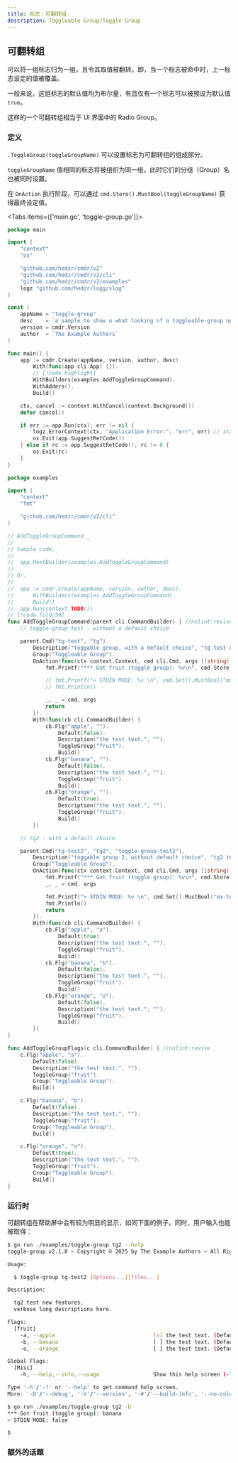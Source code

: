 ```yaml
---
title: 标志：可翻转组
description: Toggleable Group/Toggle Group
---
```


## 可翻转组

可以将一组标志归为一组，且令其取值被翻转。即，当一个标志被命中时，上一标志设定的值被覆盖。

一般来说，这组标志的默认值均为布尔量，有且仅有一个标志可以被预设为默认值 `true`。

这样的一个可翻转组相当于 UI 界面中的 Radio Group。

### 定义

`.ToggleGroup(toggleGroupName)` 可以设置标志为可翻转组的组成部分。

`toggleGroupName` 值相同的标志将被组织为同一组，此时它们的分组（Group）名也被同时设置。

在 `OnAction` 执行阶段，可以通过 `cmd.Store().MustBool(toggleGroupName)` 获得最终设定值。

<Tabs items={['main.go', 'toggle-group.go']}>

<Tab key="main.go">

```go title=main.go
package main

import (
	"context"
	"os"

	"github.com/hedzr/cmdr/v2"
	"github.com/hedzr/cmdr/v2/cli"
	"github.com/hedzr/cmdr/v2/examples"
	logz "github.com/hedzr/logg/slog"
)

const (
	appName = "toggle-group"
	desc    = `a sample to show u what looking of a toggleable-group option in the help screen.`
	version = cmdr.Version
	author  = `The Example Authors`
)

func main() {
	app := cmdr.Create(appName, version, author, desc).
		With(func(app cli.App) {}).
		// [!code highlight]
		WithBuilders(examples.AddToggleGroupCommand).
		WithAdders().
		Build()

	ctx, cancel := context.WithCancel(context.Background())
	defer cancel()

	if err := app.Run(ctx); err != nil {
		logz.ErrorContext(ctx, "Application Error:", "err", err) // stacktrace if in debug mode/build
		os.Exit(app.SuggestRetCode())
	} else if rc := app.SuggestRetCode(); rc != 0 {
		os.Exit(rc)
	}
}
```

</Tab>

<Tab key="toggle-group.go">

```go title=toggle-group.go
package examples

import (
	"context"
	"fmt"

	"github.com/hedzr/cmdr/v2/cli"
)

// AddToggleGroupCommand _
//
// Sample code,
//
//	app.RootBuilder(examples.AddToggleGroupCommand)
//
// Or,
//
//	app := cmdr.Create(appName, version, author, desc).
//		WithBuilders(examples.AddToggleGroupCommand).
//		Build()
//	app.Run(context.TODO())
// [!code fold:59]
func AddToggleGroupCommand(parent cli.CommandBuilder) { //nolint:revive
	// toggle-group-test - without a default choice

	parent.Cmd("tg-test", "tg").
		Description("toggable group, with a default choice", "tg test new features,\nverbose long descriptions here.").
		Group("Toggleable Group").
		OnAction(func(ctx context.Context, cmd cli.Cmd, args []string) (err error) {
			fmt.Printf("*** Got fruit (toggle group): %v\n", cmd.Store().MustString("fruit"))

			// fmt.Printf("> STDIN MODE: %v \n", cmd.Set().MustBool("mx-test.stdin"))
			// fmt.Println()

			_, _ = cmd, args
			return
		}).
		With(func(cb cli.CommandBuilder) {
			cb.Flg("apple", "").
				Default(false).
				Description("the test text.", "").
				ToggleGroup("fruit").
				Build()
			cb.Flg("banana", "").
				Default(false).
				Description("the test text.", "").
				ToggleGroup("fruit").
				Build()
			cb.Flg("orange", "").
				Default(true).
				Description("the test text.", "").
				ToggleGroup("fruit").
				Build()
		})

	// tg2 - with a default choice

	parent.Cmd("tg-test2", "tg2", "toggle-group-test2").
		Description("toggable group 2, without default choice", "tg2 test new features,\nverbose long descriptions here.").
		Group("Toggleable Group").
		OnAction(func(ctx context.Context, cmd cli.Cmd, args []string) (err error) {
			fmt.Printf("*** Got fruit (toggle group): %v\n", cmd.Store().MustString("fruit"))
			_, _ = cmd, args

			fmt.Printf("> STDIN MODE: %v \n", cmd.Set().MustBool("mx-test.stdin"))
			fmt.Println()
			return
		}).
		With(func(cb cli.CommandBuilder) {
			cb.Flg("apple", "a").
				Default(true).
				Description("the test text.", "").
				ToggleGroup("fruit").
				Build()
			cb.Flg("banana", "b").
				Default(false).
				Description("the test text.", "").
				ToggleGroup("fruit").
				Build()
			cb.Flg("orange", "o").
				Default(false).
				Description("the test text.", "").
				ToggleGroup("fruit").
				Build()
		})
}

func AddToggleGroupFlags(c cli.CommandBuilder) { //nolint:revive
	c.Flg("apple", "a").
		Default(false).
		Description("the test text.", "").
		ToggleGroup("fruit").
		Group("Toggleable Group").
		Build()

	c.Flg("banana", "b").
		Default(false).
		Description("the test text.", "").
		ToggleGroup("fruit").
		Group("Toggleable Group").
		Build()

	c.Flg("orange", "o").
		Default(true).
		Description("the test text.", "").
		ToggleGroup("fruit").
		Group("Toggleable Group").
		Build()
}
```

</Tab>
</Tabs>

### 运行时

可翻转组在帮助屏中会有较为明显的显示，如同下面的例子。同时，用户输入也能被取得：

```bash
$ go run ./examples/toggle-group tg2 --help
toggle-group v2.1.0 ~ Copyright © 2025 by The Example Authors ~ All Rights Reserved.

Usage:

  $ toggle-group tg-test2 [Options...][files...]

Description:

  tg2 test new features,
  verbose long descriptions here.

Flags:
  [fruit]
    -a, --apple                               [x] the test text. (Default: true)
    -b, --banana                              [ ] the test text. (Default: false)
    -o, --orange                              [ ] the test text. (Default: false)

Global Flags:
  [Misc]
    -h, --help,--info,--usage                 Show this help screen (-?) [Env: HELP] (Default: true)

Type '-h'/'-?' or '--help' to get command help screen.
More: '-D'/'--debug', '-V'/'--version', '-#'/'--build-info', '--no-color'...

$ go run ./examples/toggle-group tg2 -b
*** Got fruit (toggle group): banana
> STDIN MODE: false

$
```

### 额外的话题

<Cards>
  <Card title="Required" href="../howto/required-flag" />
  <Card title="Toggle Group" href="../howto/toggle-group-of-flags" />
  <Card title="Head Like" href="../howto/head-like-flag" />
  <Card title="Valid Args" href="../howto/valid-args-flag" />
  <Card title="External Tool" href="../howto/flag-with-external-flag" />
</Cards>
